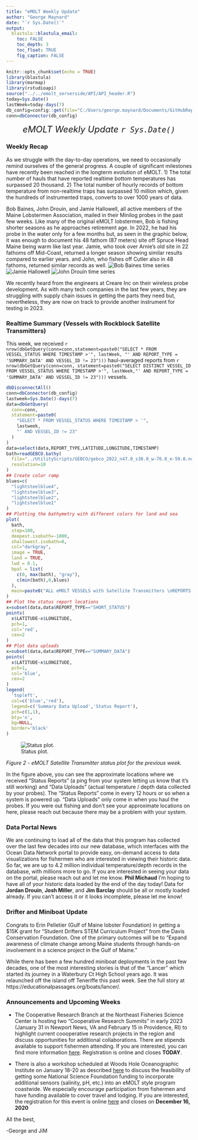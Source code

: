 ```yaml
---
title: "eMOLT Weekly Update"
author: "George Maynard"
date: "`r Sys.Date()`"  
output: 
  blastula::blastula_email:
    toc: FALSE
    toc_depth: 3
    toc_float: TRUE
    fig_caption: FALSE
---
```


```r
knitr::opts_chunk$set(echo = TRUE)
library(blastula)
library(marmap)
library(rstudioapi)
source("../../emolt_serverside/API/API_header.R")
today=Sys.Date()
lastWeek=today-days(7)
db_config=config::get(file="C:/Users/george.maynard/Documents/GitHubRepos/emolt_serverside/API/config.yml")$dev_intranet
conn=dbConnector(db_config)
```

<center> 

<font size="5"> *eMOLT Weekly Update `r Sys.Date()` * </font>

</center>

### Weekly Recap 

As we struggle with the day-to-day operations, we need to occasionally remind ourselves of the general progress.  A couple of significant milestones have recently been reached in the longterm evolution of eMOLT. 1) The total number of hauls that have reported realtime bottom temperatures has surpassed 20 thousand. 2) The total number of hourly records of bottom temperature from non-realtime traps has surpassed 10 million which, given the hundreds of instrumented traps, converts to over 1000 years of data. 

Bob Baines, John Drouin, and Jamie Hallowell, all active members of the Maine Lobstermen Association, mailed in their Minilog probes in the past few weeks. Like many of the original eMOLT lobstermen, Bob is fishing shorter seasons as he approaches retirement age. In 2022, he had his probe in the water only for a few months but, as seen in the graphic below, it was enough to document his 48 fathom (87 meters) site off Spruce Head Maine being warm like last year. Jamie, who took over Arnie's old site in 22 fathoms off Mid-Coast, returned a longer season showing similar results compared to earlier years. and John, who fishes off Cutler also in 48 fathoms, returned similar records as well.
![Bob Baines time series](TH01.png)
![Jamie Hallowell](AG01.png)
![John Drouin time series](OD08.png)

We recently heard from the engineers at Creare Inc on their wireless probe development. As with many tech companies in the last few years, they are struggling with supply chain issues in getting the parts they need but, nevertheless, they are now on track to provide another instrument for testing in 2023.

### Realtime Summary (Vessels with Rockblock Satellite Transmitters)

This week, we received `r nrow(dbGetQuery(conn=conn,statement=paste0("SELECT * FROM VESSEL_STATUS WHERE TIMESTAMP >'", lastWeek, "' AND REPORT_TYPE = 'SUMMARY_DATA' AND VESSEL_ID != 23")))` haul-averaged reports from `r nrow(dbGetQuery(conn=conn, statement=paste0("SELECT DISTINCT VESSEL_ID FROM VESSEL_STATUS WHERE TIMESTAMP >'", lastWeek,"' AND REPORT_TYPE = 'SUMMARY_DATA' AND VESSEL_ID != 23")))` vessels. 

```r
dbDisconnectAll()
conn=dbConnector(db_config)
lastweek=Sys.Date()-days(7)
data=dbGetQuery(
  conn=conn,
  statement=paste0(
    "SELECT * FROM VESSEL_STATUS WHERE TIMESTAMP > '",
    lastweek,
    "' AND VESSEL_ID != 23"
  )
)
data=select(data,REPORT_TYPE,LATITUDE,LONGITUDE,TIMESTAMP)
bath=readGEBCO.bathy(
  file="../UtilityScripts/GEBCO/gebco_2022_n47.0_s38.0_w-76.0_e-59.0.nc",
  resolution=10
)
## Create color ramp
blues=c(
  "lightsteelblue4", 
  "lightsteelblue3",
  "lightsteelblue2", 
  "lightsteelblue1"
)
## Plotting the bathymetry with different colors for land and sea
plot(
  bath,
  step=100,
  deepest.isobath=-1000,
  shallowest.isobath=0,
  col="darkgray",
  image = TRUE, 
  land = TRUE, 
  lwd = 0.1,
  bpal = list(
    c(0, max(bath), "gray"),
    c(min(bath),0,blues)
  ),
  main=paste0("ALL eMOLT VESSELS with Satellite Transmitters \nREPORTS FROM: ",lastweek," to ",Sys.Date())
)
## Plot the status report locations
x=subset(data,data$REPORT_TYPE=="SHORT_STATUS")
points(
  x$LATITUDE~x$LONGITUDE,
  pch=1,
  col='red',
  cex=2
)
## Plot data uploads
x=subset(data,data$REPORT_TYPE=="SUMMARY_DATA")
points(
  x$LATITUDE~x$LONGITUDE,
  pch=1,
  col='blue',
  cex=2
)
legend(
  'topleft',
  col=c('blue','red'),
  legend=c('Summary Data Upload','Status Report'),
  pch=c(1,1),
  bty='n',
  bg=NULL,
  border='black'
)
```

![Status plot.](`r knitr::fig_chunk('statusPlot', 'png')`)

*Figure 2 - eMOLT Satellite Transmitter status plot for the previous week.*

In the figure above, you can see the approximate locations where we received "Status Reports" (a ping from your system letting us know that it's still working) and "Data Uploads" (actual temperature / depth data collected by your probes). The "Status Reports" come in every 12 hours or so when a system is powered up. "Data Uploads" only come in when you haul the probes. If you were out fishing and don't see your approximate locations on here, please reach out because there may be a problem with your system.

### Data Portal News

We are continuing to load all of the data that this program has collected over the last few decades into our new database, which interfaces with the Ocean Data Network portal to provide easy, on-demand access to data visualizations for fishermen who are interested in viewing their historic data. So far, we are up to 4.2 million individual temperature/depth records in the database, with millions more to go. If you are interested in seeing your data on the portal, please reach out and let me know. **Phil Michaud** I'm hoping to have all of your historic data loaded by the end of the day today! Data for **Jordan Drouin**, **Josh Miller**, and **Jim Barclay** should be all or mostly loaded already. If you can't access it or it looks incomplete, please let me know!

### Drifter and Miniboat Update

Congrats to Erin Pelletier (Gulf of Maine lobster Foundation) in getting a $15K grant for "Student Drifters STEM Curriculum Project" from the Davis Conservation Foundation. One of the primary outcomes will be to "Expand awareness of climate change among Maine students through hands-on
involvement in a science project in the Gulf of Maine."

While there has been a few hundred miniboat deployments in the past few decades, one of the most interesting stories is that of the "Lancer" which started its journey in a Waterbury Ct High School years ago.  It was relaunched off the island off Teneriffe this past week. See the full story at https://educationalpassages.org/boats/lancer/.


### Announcements and Upcoming Weeks

- The Cooperative Research Branch at the Northeast Fisheries Science Center is hosting two "Cooperative Research Summits" in early 2023 (January 31 in Newport News, VA and February 15 in Providence, RI) to highlight current coooperative research projects in the region and discuss opportunities for additional collaborations. There are stipends available to support fishermen attending. If you are interested, you can find more information [here](https://www.fisheries.noaa.gov/new-england-mid-atlantic/outreach-and-education/cooperative-research-fosters-regional-partnerships#2023-northeast-cooperative-research-summits). Registration is online and closes **TODAY**. 

- There is also a workshop scheduled at Woods Hole Oceanographic Institute on January 18-20 as described [here](https://www.us-ocb.org/coastal-bgc-obs-network-with-fishing-community/) to discuss the feasibility of getting some National Science Foundation funding to incorporate additional sensors (salinity, pH, etc.) into an eMOLT style program coastwide. We especially encourage participation from fishermen and have funding available to cover travel and lodging. If you are interested, the registration for this event is online [here](https://docs.google.com/forms/d/e/1FAIpQLScJ9QA94Lm7LrKmOHTo36gUyB0eOlcWcKnAz6BXDyp76QTzHg/viewform?usp=sf_link) and closes on **December 16, 2020** 

All the best,

-George and JiM
